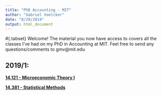 ```yaml
---
title: "PhD Accounting - MIT"
author: "Gabriel Voelcker"
date: "8/29/2019"
output: html_document
---
```

#{.tabset}
Welcome! The material you now have access to covers all the classes I've had on my PhD in Accounting at MIT. Feel free to send any questions/comments to gmv@mit.edu

## 2019/1:

[**14.121 - Microeconomic Theory I**](https://gabrielvoelcker.netlify.com/mit/14.121-microeconomic-theory-i)

[**14.381 - Statistical Methods**](https://gabrielvoelcker.netlify.com/mit/14.381-statistical-methods)
